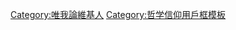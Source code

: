 {{Userbox
|id=唯我
|id-c=white
|id-fc=#3333FF
|info-s=10
|info=這個用戶是'''[[唯我論]]'''者。
|info-c=lightgreen
|border-c=green
}}<includeonly>[[Category:唯我論維基人]]</includeonly><noinclude>[[Category:哲学信仰用戶框模板]]</noinclude>